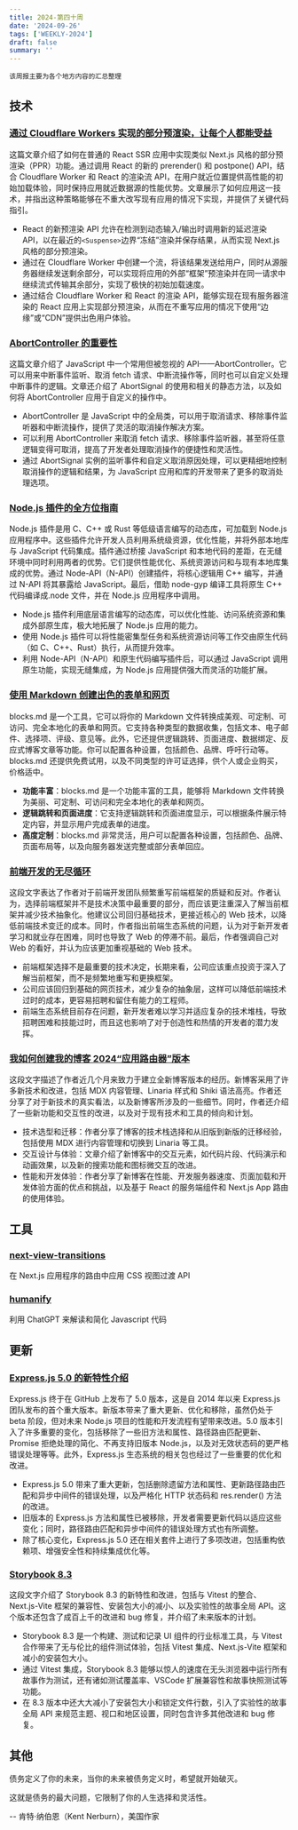```yaml
---
title: 2024-第四十周
date: '2024-09-26'
tags: ['WEEKLY-2024']
draft: false
summary: ''
---
```


`该周报主要为各个地方内容的汇总整理`

<TOCInlineWithSticky toc={props.toc} />

## 技术

### [通过 Cloudflare Workers 实现的部分预渲染，让每个人都能受益](https://sunilpai.dev/posts/ppr-for-everyone/)

这篇文章介绍了如何在普通的 React SSR 应用中实现类似 Next.js 风格的部分预渲染（PPR）功能。通过调用 React 的新的 prerender() 和 postpone() API，结合 Cloudflare Worker 和 React 的渲染流 API，在用户就近位置提供高性能的初始加载体验，同时保持应用就近数据源的性能优势。文章展示了如何应用这一技术，并指出这种策略能够在不重大改写现有应用的情况下实现，并提供了关键代码指引。

- React 的新预渲染 API 允许在检测到动态输入/输出时调用新的延迟渲染 API，以在最近的`<Suspense>`边界“冻结”渲染并保存结果，从而实现 Next.js 风格的部分预渲染。
- 通过在 Cloudflare Worker 中创建一个流，将该结果发送给用户，同时从源服务器继续发送剩余部分，可以实现将应用的外部“框架”预渲染并在同一请求中继续流式传输其余部分，实现了极快的初始加载速度。
- 通过结合 Cloudflare Worker 和 React 的渲染 API，能够实现在现有服务器渲染的 React 应用上实现部分预渲染，从而在不重写应用的情况下使用“边缘”或“CDN”提供出色用户体验。

### [AbortController 的重要性](https://kettanaito.com/blog/dont-sleep-on-abort-controller)

这篇文章介绍了 JavaScript 中一个常用但被忽视的 API——AbortController。它可以用来中断事件监听、取消 fetch 请求、中断流操作等，同时也可以自定义处理中断事件的逻辑。文章还介绍了 AbortSignal 的使用和相关的静态方法，以及如何将 AbortController 应用于自定义的操作中。

- AbortController 是 JavaScript 中的全局类，可以用于取消请求、移除事件监听器和中断流操作，提供了灵活的取消操作解决方案。
- 可以利用 AbortController 来取消 fetch 请求、移除事件监听器，甚至将任意逻辑变得可取消，提高了开发者处理取消操作的便捷性和灵活性。
- 通过 AbortSignal 实例的监听事件和自定义取消原因处理，可以更精细地控制取消操作的逻辑和结果，为 JavaScript 应用和库的开发带来了更多的取消处理选项。

### [Node.js 插件的全方位指南](https://mertcan.vercel.app/comprehensive-guide-to-nodejs-addons)

Node.js 插件是用 C、C++ 或 Rust 等低级语言编写的动态库，可加载到 Node.js 应用程序中。这些插件允许开发人员利用系统级资源，优化性能，并将外部本地库与 JavaScript 代码集成。插件通过桥接 JavaScript 和本地代码的差距，在无缝环境中同时利用两者的优势。它们提供性能优化、系统资源访问和与现有本地库集成的优势。通过 Node-API（N-API）创建插件，将核心逻辑用 C++ 编写，并通过 N-API 将其暴露给 JavaScript。最后，借助 node-gyp 编译工具将原生 C++ 代码编译成.node 文件，并在 Node.js 应用程序中调用。

- Node.js 插件利用底层语言编写的动态库，可以优化性能、访问系统资源和集成外部原生库，极大地拓展了 Node.js 应用的能力。
- 使用 Node.js 插件可以将性能密集型任务和系统资源访问等工作交由原生代码（如 C、C++、Rust）执行，从而提升效率。
- 利用 Node-API（N-API）和原生代码编写插件后，可以通过 JavaScript 调用原生功能，实现无缝集成，为 Node.js 应用提供强大而灵活的功能扩展。

### [使用 Markdown 创建出色的表单和网页](https://blocks.md/)

blocks.md 是一个工具，它可以将你的 Markdown 文件转换成美观、可定制、可访问、完全本地化的表单和网页。它支持各种类型的数据收集，包括文本、电子邮件、选择项、评级、意见等。此外，它还提供逻辑跳转、页面进度、数据绑定、反应式博客文章等功能。你可以配置各种设置，包括颜色、品牌、呼吁行动等。blocks.md 还提供免费试用，以及不同类型的许可证选择，供个人或企业购买，价格适中。

- **功能丰富**：blocks.md 是一个功能丰富的工具，能够将 Markdown 文件转换为美丽、可定制、可访问和完全本地化的表单和网页。
- **逻辑跳转和页面进度**：它支持逻辑跳转和页面进度显示，可以根据条件展示特定内容，并显示用户完成表单的进度。
- **高度定制**：blocks.md 非常灵活，用户可以配置各种设置，包括颜色、品牌、页面布局等，以及向服务器发送完整或部分表单回应。

### [前端开发的无尽循环](https://polotek.net/posts/the-frontend-treadmill/)

这段文字表达了作者对于前端开发团队频繁重写前端框架的质疑和反对。作者认为，选择前端框架并不是技术决策中最重要的部分，而应该更注重深入了解当前框架并减少技术抽象化。他建议公司回归基础技术，更接近核心的 Web 技术，以降低前端技术变迁的成本。同时，作者指出前端生态系统的问题，认为对于新开发者学习和就业存在困难，同时也导致了 Web 的停滞不前。最后，作者强调自己对 Web 的看好，并认为应该更加重视基础的 Web 技术。

- 前端框架选择不是最重要的技术决定，长期来看，公司应该重点投资于深入了解当前框架，而不是频繁地重写和更换框架。
- 公司应该回归到基础的网页技术，减少复杂的抽象层，这样可以降低前端技术过时的成本，更容易招聘和留住有能力的工程师。
- 前端生态系统目前存在问题，新开发者难以学习并适应复杂的技术堆栈，导致招聘困难和技能过时，而且这也影响了对于创造性和热情的开发者的潜力发挥。

### [我如何创建我的博客 2024“应用路由器”版本](https://www.joshwcomeau.com/blog/how-i-built-my-blog-v2/)

这段文字描述了作者近几个月来致力于建立全新博客版本的经历。新博客采用了许多新技术和改进，包括 MDX 内容管理、Linaria 样式和 Shiki 语法高亮。作者还分享了对于新技术的真实看法，以及新博客所涉及的一些细节。同时，作者还介绍了一些新功能和交互性的改进，以及对于现有技术和工具的倾向和计划。

- 技术选型和迁移：作者分享了博客的技术栈选择和从旧版到新版的迁移经验，包括使用 MDX 进行内容管理和切换到 Linaria 等工具。
- 交互设计与体验：文章介绍了新博客中的交互元素，如代码片段、代码演示和动画效果，以及新的搜索功能和图标微交互的改进。
- 性能和开发体验：作者分享了新博客在性能、开发服务器速度、页面加载和开发体验方面的优点和挑战，以及基于 React 的服务端组件和 Next.js App 路由的使用体验。

## 工具

### [next-view-transitions](https://github.com/shuding/next-view-transitions)

在 Next.js 应用程序的路由中应用 CSS 视图过渡 API

### [humanify](https://github.com/jehna/humanify)

利用 ChatGPT 来解读和简化 Javascript 代码

## 更新

### [Express.js 5.0 的新特性介绍](https://www.trevorlasn.com/blog/whats-new-in-express-5)

Express.js 终于在 GitHub 上发布了 5.0 版本，这是自 2014 年以来 Express.js 团队发布的首个重大版本。新版本带来了重大更新、优化和移除，虽然仍处于 beta 阶段，但对未来 Node.js 项目的性能和开发流程有望带来改进。5.0 版本引入了许多重要的变化，包括移除了一些旧方法和属性、路径路由匹配更新、Promise 拒绝处理的简化、不再支持旧版本 Node.js，以及对无效状态码的更严格错误处理等等。此外，Express.js 生态系统的相关包也经过了一些重要的优化和改进。

- Express.js 5.0 带来了重大更新，包括删除遗留方法和属性、更新路径路由匹配和异步中间件的错误处理，以及严格化 HTTP 状态码和 res.render() 方法的改进。
- 旧版本的 Express.js 方法和属性已被移除，开发者需要更新代码以适应这些变化；同时，路径路由匹配和异步中间件的错误处理方式也有所调整。
- 除了核心变化，Express.js 5.0 还在相关套件上进行了多项改进，包括重构依赖项、增强安全性和持续集成优化等。

### [Storybook 8.3](https://storybook.js.org/blog/storybook-8-3/)

这段文字介绍了 Storybook 8.3 的新特性和改进，包括与 Vitest 的整合、Next.js-Vite 框架的兼容性、安装包大小的减小、以及实验性的故事全局 API。这个版本还包含了成百上千的改进和 bug 修复，并介绍了未来版本的计划。

- Storybook 8.3 是一个构建、测试和记录 UI 组件的行业标准工具，与 Vitest 合作带来了无与伦比的组件测试体验，包括 Vitest 集成、Next.js-Vite 框架和减小的安装包大小。
- 通过 Vitest 集成，Storybook 8.3 能够以惊人的速度在无头浏览器中运行所有故事作为测试，还有诸如测试覆盖率、VSCode 扩展兼容性和故事快照测试等功能。
- 在 8.3 版本中还大大减小了安装包大小和锁定文件行数，引入了实验性的故事全局 API 来规范主题、视口和地区设置，同时包含许多其他改进和 bug 修复。

## 其他

债务定义了你的未来，当你的未来被债务定义时，希望就开始破灭。

这就是债务的最大问题，它限制了你的人生选择和灵活性。

-- 肯特·纳伯恩（Kent Nerburn），美国作家
